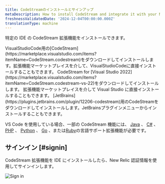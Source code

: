 ```yaml
---
title: CodeStreamのインストールとサインアップ
metaDescription: How to install CodeStream and integrate it with your New Relic account.
freshnessValidatedDate: '2024-12-04T00:00:00.000Z'
translationType: machine
---
```


特定の IDE の CodeStream 拡張機能をインストールできます。

<CollapserGroup>
  <Collapser className="freq-link" id="vscode" title="Visual Studio Code">
    VisualStudioCode用の[CodeStream](https://marketplace.visualstudio.com/items?itemName=CodeStream.codestream)をダウンロードしてインストールします。拡張機能マーケットプレイスを介して、VisualStudioCodeに直接インストールすることもできます。
  </Collapser>

  <Collapser className="freq-link" id="visual-studio" title="Visual Studio">
    CodeStream for [Visual Studio 2022](https://marketplace.visualstudio.com/items?itemName=CodeStream.codestream-vs-22)をダウンロードしてインストールします。 拡張機能マーケットプレイスを介して Visual Studio に直接インストールすることもできます。
  </Collapser>

  <Collapser className="freq-link" id="jetbrains" title="ジェットブレインズ">
    [JetBrains](https://plugins.jetbrains.com/plugin/12206-codestream)用のCodeStreamをダウンロードしてインストールします。JetBrainsプラグインメニューからインストールすることもできます。
  </Collapser>
</CollapserGroup>

VS Code を使用している場合、一部の CodeStream 機能には、 [Java](https://marketplace.visualstudio.com/items?itemName=redhat.java) 、 [C#](https://marketplace.visualstudio.com/items?itemName=ms-dotnettools.csharp) 、 [PHP](https://marketplace.visualstudio.com/items?itemName=bmewburn.vscode-intelephense-client) 、 [Python](https://marketplace.visualstudio.com/items?itemName=ms-python.python) 、 [Go](https://marketplace.visualstudio.com/items?itemName=golang.go) 、または[Ruby](https://marketplace.visualstudio.com/items?itemName=Shopify.ruby-lsp)の言語サポート拡張機能が必要です。

## サインイン [#signin]

CodeStream 拡張機能を IDE にインストールしたら、New Relic 認証情報を使用してサインインします。

<img title="Sign in" alt="Sign in" src="/images/codestream_screenshot-crop_sign-in.webp" />